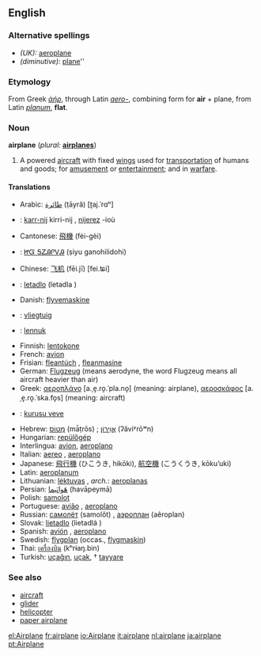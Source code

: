 ==English==

===Alternative spellings===
*''(UK):'' [[aeroplane]]
*''(diminutive):'' [[plane]]''

===Etymology===
From Greek ''[[ἀήρ]]'', through Latin ''[[aero-]]'', combining form for '''air''' + plane, from Latin ''[[planum]]'', '''flat'''.

===Noun===
'''airplane'''  (''plural:'' '''[[airplanes]]''')
# A powered [[aircraft]] with fixed [[wing]]s used for [[transportation]] of humans and goods; for [[amusement]] or [[entertainment]]; and in [[warfare]].

====Translations====
{{top}}
*Arabic: [[طائرة]] (ṭāyrâ) [ʈaj.ˈrɑʰ]
*{{br}}: [[karr-nij]] {{m}} kirri-nij {{p}}, [[nijerez]] {{f}} -ioù {{p}}
*Cantonese: [[飛機]] (fèi-gèi)
*{{chr}}: [[ᏥᏳ ᎦᏃᎯᎵᏙᎯ]] (ṣiyu ganohilidohi)
*Chinese: [[飞机]] (fēi.jī) [fei.ʨi]
*{{cs}}: [[letadlo]] {{n}} (letadla {{p}})
*Danish: [[flyvemaskine]]
*{{nl}}: [[vliegtuig]] {{n}}
*{{et}}: [[lennuk]]
*Finnish: [[lentokone]]
*French: [[avion]] {{m}}
*Frisian: [[fleantúch]] {{n}}, [[fleanmasine]]
*German: [[Flugzeug]] {{n}} (means aerodyne, the word Flugzeug means all aircraft heavier than air)
*Greek: [[αεροπλάνο]] [a.ˌe̞.ro̞.ˈpla.no̞] {{n}} (meaning: airplane), [[αεροσκάφος]] [a.ˌe̞.ro̞.ˈska.fo̞s] {{n}} (meaning: aircraft)
*{{gn}}: [[kurusu veve]]
{{mid}}
*Hebrew: [[מָטוֹס]] (mǡṭrōs) {{m}}; [[אֲוִירוֹן]] (ʔăviʸrōʷn) {{m}}
*Hungarian: [[repülőgép]]
*Interlingua: [[avion]], [[aeroplano]]
*Italian: [[aereo]] {{m}}, [[aeroplano]] {{m}}
*Japanese: [[飛行機]] (ひこうき, hikōki), [[航空機]] (こうくうき, kōkuʼuki)
*Latin: [[aeroplanum]]
*Lithuanian: [[lėktuvas]] {{m}}, ''arch.'': [[aeroplanas]] {{m}}
*Persian: [[هَواپَيما]] (havāpeymā)
*Polish: [[samolot]]
*Portuguese: [[avião]] {{m}}, [[aeroplano]] {{m}}
*Russian: [[самолёт]] (samolǒt) {{m}}, [[аэроплан]] (aêroplan) {{m}}
*Slovak: [[lietadlo]] {{n}} (lietadlá {{p}})
*Spanish: [[avión]] {{m}}, [[aeroplano]] {{m}}
*Swedish: [[flygplan]] (occas., [[flygmaskin]])
*Thai: [[เครื่องบิน]] (kʰrɨaŋ.bin)
*Turkish: [[uçağın]], [[uçak]], † [[tayyare]]
{{bottom}}

===See also===
*[[aircraft]]
*[[glider]]
*[[helicopter]]
*[[paper airplane]]
[[el:Airplane]]
[[fr:airplane]]
[[io:Airplane]]
[[it:airplane]]
[[nl:airplane]]
[[ja:airplane]]
[[pt:Airplane]]